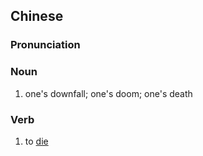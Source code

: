 {{also|丧身}}
==Chinese==
{{zh-forms|s=丧身}}

===Pronunciation===
{{zh-pron
|m=sàngshēn
|cat=n,v
}}

===Noun===
{{zh-noun}}

# {{lb|zh|archaic}} one's downfall; one's doom; one's death

===Verb===
{{zh-verb}}
# to [[die]] {{gloss|usually a horrific death}}